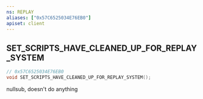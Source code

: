 ```yaml
---
ns: REPLAY
aliases: ["0x57C6525034E76EB0"]
apiset: client
---
```

## SET_SCRIPTS_HAVE_CLEANED_UP_FOR_REPLAY_SYSTEM

```c
// 0x57C6525034E76EB0
void SET_SCRIPTS_HAVE_CLEANED_UP_FOR_REPLAY_SYSTEM();
```

nullsub, doesn't do anything